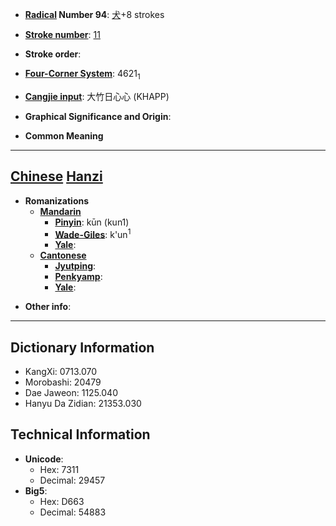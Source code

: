 * '''[[Wiktionary:Chinese radical index| Radical]] Number 94''': [[Wiktionary:Chinese radical index 犬|犬]]+8 strokes

* '''[[Wiktionary:Chinese total strokes index|Stroke number]]''': [[Wiktionary:Chinese total strokes index 11|11]]

* '''Stroke order''': 

* '''[[Wiktionary:Chinese four corner index|Four-Corner System]]''': 4621<sub>1</sub>

* '''[[Wiktionary:Chinese Cangjie index|Cangjie input]]''': 大竹日心心 (KHAPP)

* '''Graphical Significance and Origin''': 

* '''Common Meaning'''

----

== [[Chinese]] [[Hanzi]] ==

* '''Romanizations'''
** '''[[Mandarin]]'''
*** '''[[Pinyin]]''': kūn (kun1)
*** '''[[Wade-Giles]]''': k'un<sup>1</sup>
*** '''[[Yale]]''': 
** '''[[Cantonese]]'''
*** '''[[Jyutping]]''':
*** '''[[Penkyamp]]''': 
*** '''[[Yale]]''': 

* '''Other info''': 

----

== Dictionary Information ==

* KangXi: 0713.070
* Morobashi: 20479
* Dae Jaweon: 1125.040
* Hanyu Da Zidian: 21353.030

== Technical Information ==

* '''Unicode''':
** Hex: 7311
** Decimal: 29457
* '''Big5''':
** Hex: D663
** Decimal: 54883
